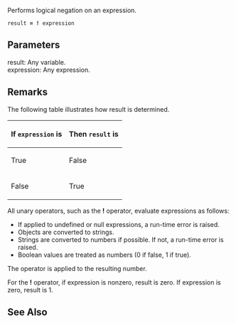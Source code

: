 Performs logical negation on an expression.

 result '''= !''' expression
==Parameters==
; result: Any variable.
; expression: Any expression.

==Remarks==
The following table illustrates how result is determined.

{| class='wikitable'
|-
! If <code>expression</code> is
! Then <code>result</code> is
|-
| True
| False
|-
| False
| True
|}
All unary operators, such as the '''!''' operator, evaluate expressions as follows:

* If applied to undefined or null expressions, a run-time error is raised.
* Objects are converted to strings.
* Strings are converted to numbers if possible. If not, a run-time error is raised.
* Boolean values are treated as numbers (0 if false, 1 if true).
The operator is applied to the resulting number.

For the '''!''' operator, if expression is nonzero, result is zero. If expression is zero, result is 1.


==See Also==

              

              

              
